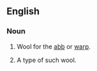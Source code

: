 {{also|abb-wool}}
==English==

===Noun===
{{en-noun|~|abb wools}}

# {{lb|en|uncountable}} Wool for the [[abb]] or [[warp]].
# {{lb|en|countable}} A type of such wool.